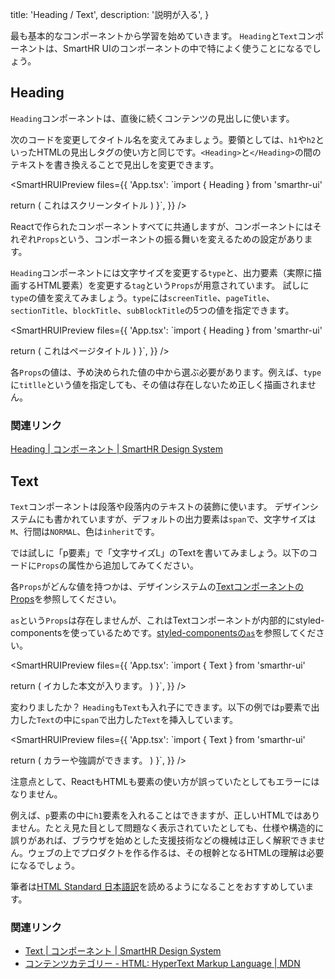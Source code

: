   title: 'Heading / Text',
  description: '説明が入る',
}



最も基本的なコンポーネントから学習を始めていきます。
`Heading`と`Text`コンポーネントは、SmartHR UIのコンポーネントの中で特によく使うことになるでしょう。

## Heading

`Heading`コンポーネントは、直後に続くコンテンツの見出しに使います。

次のコードを変更してタイトル名を変えてみましょう。要領としては、`h1`や`h2`といったHTMLの見出しタグの使い方と同じです。`<Heading>`と`</Heading>`の間のテキストを書き換えることで見出しを変更できます。

<SmartHRUIPreview
  files={{
    'App.tsx': `import { Heading } from 'smarthr-ui'

  return (
    <Heading type="screenTitle" tag="h1">
      これはスクリーンタイトル
    </Heading>
  )
}`,
  }}
/>

Reactで作られたコンポーネントすべてに共通しますが、コンポーネントにはそれぞれ`Props`という、コンポーネントの振る舞いを変えるための設定があります。

`Heading`コンポーネントには文字サイズを変更する`type`と、出力要素（実際に描画するHTML要素）を変更する`tag`という`Props`が用意されています。
試しに`type`の値を変えてみましょう。`type`には`screenTitle`、`pageTitle`、`sectionTitle`、`blockTitle`、`subBlockTitle`の5つの値を指定できます。

<SmartHRUIPreview
  files={{
    'App.tsx': `import { Heading } from 'smarthr-ui'

  return (
    <Heading type="pageTitle" tag="h1">
      これはページタイトル
    </Heading>
  )
}`,
  }}
/>

各`Props`の値は、予め決められた値の中から選ぶ必要があります。例えば、`type`に`titlle`という値を指定しても、その値は存在しないため正しく描画されません。


### 関連リンク

[Heading | コンポーネント | SmartHR Design System](https://smarthr.design/products/components/heading/)


## Text

`Text`コンポーネントは段落や段落内のテキストの装飾に使います。
デザインシステムにも書かれていますが、デフォルトの出力要素は`span`で、文字サイズは`M`、行間は`NORMAL`、色は`inherit`です。

では試しに「p要素」で「文字サイズL」のTextを書いてみましょう。以下のコードに`Props`の属性から追加してみてください。

各`Props`がどんな値を持つかは、デザインシステムの[TextコンポーネントのProps](https://smarthr.design/products/components/text/#h2-0)を参照してください。

`as`という`Props`は存在しませんが、これはTextコンポーネントが内部的にstyled-componentsを使っているためです。[styled-componentsの`as`](https://styled-components.com/docs/api#as-polymorphic-prop)を参照してください。

<SmartHRUIPreview
  files={{
    'App.tsx': `import { Text } from 'smarthr-ui'

  return (
    <Text>
      イカした本文が入ります。
    </Text>
  )
}`,
  }}
/>

変わりましたか？ `Heading`も`Text`も入れ子にできます。以下の例では`p`要素で出力した`Text`の中に`span`で出力した`Text`を挿入しています。

<SmartHRUIPreview
  files={{
    'App.tsx': `import { Text } from 'smarthr-ui'

  return (
    <Text as="p">
      <Text color="TEXT_LINK" weight="bold">カラーや強調</Text>ができます。
    </Text>
  )
}`,
  }}
/>

注意点として、ReactもHTMLも要素の使い方が誤っていたとしてもエラーにはなりません。

例えば、`p`要素の中に`h1`要素を入れることはできますが、正しいHTMLではありません。たとえ見た目として問題なく表示されていたとしても、仕様や構造的に誤りがあれば、ブラウザを始めとした支援技術などの機械は正しく解釈できません。ウェブの上でプロダクトを作る作るは、その根幹となるHTMLの理解は必要になるでしょう。

筆者は[HTML Standard 日本語訳](https://momdo.github.io/html/)を読めるようになることをおすすめしています。


### 関連リンク

- [Text | コンポーネント | SmartHR Design System](https://smarthr.design/products/components/text/)
- [コンテンツカテゴリー - HTML: HyperText Markup Language | MDN](https://developer.mozilla.org/ja/docs/Web/HTML/Content_categories)